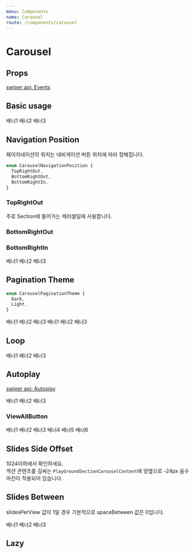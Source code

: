 ```yaml
---
menu: Components
name: Carousel
route: /components/carousel
---
```



# Carousel

## Props

[swiper api: Events](https://idangero.us/swiper/api/#events)

<PropsTable of={Carousel} />

## Basic usage

<Playground>
  <Carousel>
    <PlayGroundBanner backgroundColor={Colors.red100}>배너1</PlayGroundBanner>
    <PlayGroundBanner backgroundColor={Colors.red200}>배너2</PlayGroundBanner>
    <PlayGroundBanner backgroundColor={Colors.red300}>배너3</PlayGroundBanner>
  </Carousel>
</Playground>

## Navigation Position

페이지네이션의 위치는 네비게이션 버튼 위치에 따라 정해집니다.

```ts
enum CarouselNavigationPosition {
  TopRightOut,
  BottomRightOut,
  BottomRightIn,
}
```

### TopRightOut

주로 Section에 들어가는 캐러셀일때 사용합니다.

<Playground>
  <Section title="섹션 타이틀">
    <Carousel
      navigationPosition={CarouselNavigationPosition.TopRightOut}
      lgSlidesPerView={4}
      smSlidesPerView={2}
      pagination
    >
      <Card title="내 방 안의 자수공장! 재봉틀자수, 어렵지 않아요" coverImage={imageSrc} />
      <Card title="나만의 그림으로 내 삶을 채우다, 강한의 색연필 일러스트" coverImage={imageSrc} />
      <Card title="닮고 싶은, 담고 싶은 웹툰 원고 제작 기법" coverImage={imageSrc} />
      <Card title="내 방 안의 자수공장! 재봉틀자수, 어렵지 않아요" coverImage={imageSrc} />
      <Card title="나만의 그림으로 내 삶을 채우다, 강한의 색연필 일러스트" coverImage={imageSrc} />
      <Card title="닮고 싶은, 담고 싶은 웹툰 원고 제작 기법" coverImage={imageSrc} />
    </Carousel>
  </Section>
</Playground>

### BottomRightOut

<Playground>
  <Carousel
    navigationPosition={CarouselNavigationPosition.BottomRightOut}
    lgSlidesPerView={4}
    smSlidesPerView={2}
    pagination
  >
    <Card title="내 방 안의 자수공장! 재봉틀자수, 어렵지 않아요" coverImage={imageSrc} />
    <Card title="나만의 그림으로 내 삶을 채우다, 강한의 색연필 일러스트" coverImage={imageSrc} />
    <Card title="닮고 싶은, 담고 싶은 웹툰 원고 제작 기법" coverImage={imageSrc} />
    <Card title="내 방 안의 자수공장! 재봉틀자수, 어렵지 않아요" coverImage={imageSrc} />
    <Card title="나만의 그림으로 내 삶을 채우다, 강한의 색연필 일러스트" coverImage={imageSrc} />
    <Card title="닮고 싶은, 담고 싶은 웹툰 원고 제작 기법" coverImage={imageSrc} />
  </Carousel>
</Playground>

### BottomRightIn

<Playground>
  <Carousel
    navigationPosition={CarouselNavigationPosition.BottomRightIn}
    paginationTheme={CarouselPaginationTheme.Light}
    pagination
  >
    <PlayGroundBanner backgroundColor={Colors.red100}>배너1</PlayGroundBanner>
    <PlayGroundBanner backgroundColor={Colors.red200}>배너2</PlayGroundBanner>
    <PlayGroundBanner backgroundColor={Colors.red300}>배너3</PlayGroundBanner>
  </Carousel>
</Playground>

## Pagination Theme

```ts
enum CarouselPaginationTheme {
  Dark,
  Light,
}
```

<Playground>
  <Carousel
    navigationPosition={CarouselNavigationPosition.BottomRightIn}
    paginationTheme={CarouselPaginationTheme.Dark}
    pagination
  >
    <PlayGroundBanner backgroundColor={Colors.red100}>배너1</PlayGroundBanner>
    <PlayGroundBanner backgroundColor={Colors.red200}>배너2</PlayGroundBanner>
    <PlayGroundBanner backgroundColor={Colors.red300}>배너3</PlayGroundBanner>
  </Carousel>
  <Carousel
    navigationPosition={CarouselNavigationPosition.BottomRightIn}
    paginationTheme={CarouselPaginationTheme.Light}
    pagination
  >
    <PlayGroundBanner backgroundColor={Colors.blue100}>배너1</PlayGroundBanner>
    <PlayGroundBanner backgroundColor={Colors.blue200}>배너2</PlayGroundBanner>
    <PlayGroundBanner backgroundColor={Colors.blue300}>배너3</PlayGroundBanner>
  </Carousel>
</Playground>

## Loop

<Playground>
  <Carousel
    navigationPosition={CarouselNavigationPosition.BottomRightIn}
    paginationTheme={CarouselPaginationTheme.Light}
    loop
    pagination
  >
    <PlayGroundBanner backgroundColor={Colors.blue100}>배너1</PlayGroundBanner>
    <PlayGroundBanner backgroundColor={Colors.blue200}>배너2</PlayGroundBanner>
    <PlayGroundBanner backgroundColor={Colors.blue300}>배너3</PlayGroundBanner>
  </Carousel>
</Playground>

## Autoplay

[swiper api: Autoplay](https://idangero.us/swiper/api/#autoplay)

<Playground>
  <Carousel
    navigationPosition={CarouselNavigationPosition.BottomRightIn}
    paginationTheme={CarouselPaginationTheme.Light}
    autoplay={{
      delay: 6000,
      disableOnInteraction: false,
    }}
    pagination
  >
    <PlayGroundBanner backgroundColor={Colors.blue100}>배너1</PlayGroundBanner>
    <PlayGroundBanner backgroundColor={Colors.blue200}>배너2</PlayGroundBanner>
    <PlayGroundBanner backgroundColor={Colors.blue300}>배너3</PlayGroundBanner>
  </Carousel>
</Playground>

### ViewAllButton

<Playground>
  <Section title="섹션 타이틀">
    <Carousel
      navigationPosition={CarouselNavigationPosition.TopRightOut}
      lgSlidesPerView={4}
      smSlidesPerView={2}
      pagination
    >
      <PlayGroundBanner backgroundColor={Colors.blue100}>배너1</PlayGroundBanner>
      <PlayGroundBanner backgroundColor={Colors.blue200}>배너2</PlayGroundBanner>
      <PlayGroundBanner backgroundColor={Colors.blue300}>배너3</PlayGroundBanner>
      <PlayGroundBanner backgroundColor={Colors.blue400}>배너4</PlayGroundBanner>
      <PlayGroundBanner backgroundColor={Colors.blue500}>배너5</PlayGroundBanner>
      <PlayGroundBanner backgroundColor={Colors.blue600}>배너6</PlayGroundBanner>
      <Carousel.ViewAllButton />
    </Carousel>
  </Section>
</Playground>

## Slides Side Offset

1024이하에서 확인하세요.  
섹션 콘텐츠를 감싸는 `PlayGroundSectionCarouselContent`에 양옆으로 -24px 음수 마진이 적용되어 있습니다.

<Playground>
  <Section title="섹션 타이틀">
    <PlayGroundSectionCarouselContent>
      <Carousel
        navigationPosition={CarouselNavigationPosition.TopRightOut}
        lgSlidesPerView={4}
        smSlidesPerView={2}
        smSlidesSideOffset={24}
        pagination
      >
        <Card title="내 방 안의 자수공장! 재봉틀자수, 어렵지 않아요" coverImage={imageSrc} />
        <Card title="나만의 그림으로 내 삶을 채우다, 강한의 색연필 일러스트" coverImage={imageSrc} />
        <Card title="닮고 싶은, 담고 싶은 웹툰 원고 제작 기법" coverImage={imageSrc} />
        <Card title="내 방 안의 자수공장! 재봉틀자수, 어렵지 않아요" coverImage={imageSrc} />
        <Card title="나만의 그림으로 내 삶을 채우다, 강한의 색연필 일러스트" coverImage={imageSrc} />
        <Card title="닮고 싶은, 담고 싶은 웹툰 원고 제작 기법" coverImage={imageSrc} />
      </Carousel>
    </PlayGroundSectionCarouselContent>
  </Section>
</Playground>

## Slides Between

slidesPerView 값이 1일 경우 기본적으로 spaceBetween 값은 0입니다.

<Playground>
  <Carousel lgSpaceBetween lgSlidesSideOffset={32} smSpaceBetween smSlidesSideOffset={24}>
    <PlayGroundBanner backgroundColor={Colors.red100}>배너1</PlayGroundBanner>
    <PlayGroundBanner backgroundColor={Colors.red200}>배너2</PlayGroundBanner>
    <PlayGroundBanner backgroundColor={Colors.red300}>배너3</PlayGroundBanner>
  </Carousel>
</Playground>

## Lazy

<Playground>
  <Carousel navigationPosition={CarouselNavigationPosition.TopRightOut} lgSlidesPerView={4} lazy pagination>
    <SwiperCard>
      <img data-src={imageSrc} className="swiper-lazy" />
      <PreloadImage className="swiper-lazy-preloader" />
    </SwiperCard>
    <SwiperCard>
      <img data-src={imageSrc} className="swiper-lazy" />
      <PreloadImage className="swiper-lazy-preloader" />
    </SwiperCard>
    <SwiperCard>
      <img data-src={imageSrc} className="swiper-lazy" />
      <PreloadImage className="swiper-lazy-preloader" />
    </SwiperCard>
    <SwiperCard>
      <img data-src={imageSrc} className="swiper-lazy" />
      <PreloadImage className="swiper-lazy-preloader" />
    </SwiperCard>
    <SwiperCard>
      <img data-src={imageSrc} className="swiper-lazy" />
      <PreloadImage className="swiper-lazy-preloader" />
    </SwiperCard>
    <SwiperCard>
      <img data-src={imageSrc} className="swiper-lazy" />
      <PreloadImage className="swiper-lazy-preloader" />
    </SwiperCard>
    <SwiperCard>
      <img data-src={imageSrc} className="swiper-lazy" />
      <PreloadImage className="swiper-lazy-preloader" />
    </SwiperCard>
    <SwiperCard>
      <img data-src={imageSrc} className="swiper-lazy" />
      <PreloadImage className="swiper-lazy-preloader" />
    </SwiperCard>
    <SwiperCard>
      <img data-src={imageSrc} className="swiper-lazy" />
      <PreloadImage className="swiper-lazy-preloader" />
    </SwiperCard>
  </Carousel>
</Playground>
